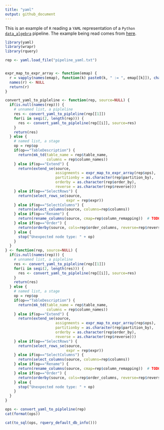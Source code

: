```yaml
---
title: "yaml"
output: github_document
---
```


This is an example of `R` reading a `YAML` representation of a `Python` [`data_algebra`](https://github.com/WinVector/data_algebra) pipeline.  The example being read comes from [here](https://github.com/WinVector/data_algebra/blob/master/Examples/LogisticExample/ScoringExample.ipynb).

```r
library(yaml)
library(wrapr)
library(rquery)

rep <- yaml.load_file("pipeline_yaml.txt")


expr_map_to_expr_array <- function(emap) {
  r = vapply(names(emap), function(k) paste0(k, " := ", emap[[k]]), character(1))
  names(r) <- NULL
  return(r)
}

convert_yaml_to_pipleline <- function(rep, source=NULL) {
  if(is.null(names(rep))) {
    # unnamed list, a pipleline
    res <- convert_yaml_to_pipleline(rep[[1]])
    for(i in seqi(2, length(rep))) {
      res <- convert_yaml_to_pipleline(rep[[i]], source=res)
    }
    return(res)
  } else {
    # named list, a stage
    op = rep$op
    if(op=="TableDescription") {
      return(mk_td(table_name = rep$table_name,
                   columns = rep$column_names))
    } else if(op=="Extend") {
      return(extend_se(source, 
                       assignments = expr_map_to_expr_array(rep$ops),
                       partitionby = as.character(rep$partition_by),
                       orderby = as.character(rep$order_by),
                       reverse = as.character(rep$reverse)))
    } else if(op=="SelectRows") {
      return(select_rows_se(source,
                            expr = rep$expr))
    } else if(op=="SelectColumns") {
      return(select_columns(source, columns=rep$columns))
    } else if(op=="Rename") {
      return(rename_columns(source, cmap=rep$column_remapping))  # TODO: see if map is dumped (or __repr__() call wrote a string)
    } else if(op=="Order") {
      return(orderby(source, cols=rep$order_columns, reverse=rep$reverse, limit=rep$limit))
    } else {
      stop("Unexpected node type: " + op) 
    }
  }
} <- function(rep, source=NULL) {
  if(is.null(names(rep))) {
    # unnamed list, a pipleline
    res <- convert_yaml_to_pipleline(rep[[1]])
    for(i in seqi(2, length(res))) {
      res <- convert_yaml_to_pipleline(rep[[i]], source=res)
    }
    return(res)
  } else {
    # named list, a stage
    op = rep$op
    if(op=="TableDescription") {
      return(mk_td(table_name = rep$table_name,
                   columns = rep$column_names))
    } else if(op=="Extend") {
      return(extend_se(source, 
                       assignments = expr_map_to_expr_array(rep$ops),
                       partitionby = as.character(rep$partition_by),
                       orderby = as.character(rep$order_by),
                       reverse = as.character(rep$reverse)))
    } else if(op=="SelectRows") {
      return(select_rows_se(source,
                            expr = rep$expr))
    } else if(op=="SelectColumns") {
      return(select_columns(source, columns=rep$columns))
    } else if(op=="Rename") {
      return(rename_columns(source, cmap=rep$column_remapping))  # TODO: see if map is dumped (or __repr__() call wrote a string)
    } else if(op=="Order") {
      return(orderby(source, cols=rep$order_columns, reverse=rep$reverse, limit=rep$limit))
    } else {
      stop("Unexpected node type: " + op) 
    }
  }
}

ops <- convert_yaml_to_pipleline(rep)
cat(format(ops))

cat(to_sql(ops, rquery_default_db_info()))
```

